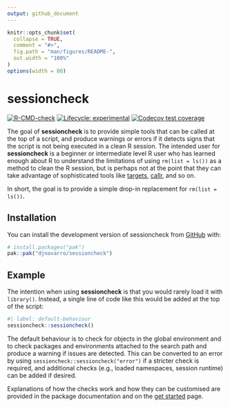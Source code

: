 ```yaml
---
output: github_document
---
```


<!-- README.md is generated from README.Rmd. Please edit that file -->

```r
knitr::opts_chunk$set(
  collapse = TRUE,
  comment = "#>",
  fig.path = "man/figures/README-",
  out.width = "100%"
)
options(width = 80)
```

# sessioncheck

<!-- badges: start -->
[![R-CMD-check](https://github.com/djnavarro/sessioncheck/actions/workflows/R-CMD-check.yaml/badge.svg)](https://github.com/djnavarro/sessioncheck/actions/workflows/R-CMD-check.yaml)
[![Lifecycle: experimental](https://img.shields.io/badge/lifecycle-experimental-orange.svg)](https://lifecycle.r-lib.org/articles/stages.html#experimental)
[![Codecov test coverage](https://codecov.io/gh/djnavarro/sessioncheck/graph/badge.svg)](https://app.codecov.io/gh/djnavarro/sessioncheck)
<!-- badges: end -->

The goal of **sessioncheck** is to provide simple tools that can be called at the top of a script, and produce warnings or errors if it detects signs that the script is not being executed in a clean R session. The intended user for **sessioncheck** is a beginner or intermediate level R user who has learned enough about R to understand the limitations of using `rm(list = ls())` as a method to clean the R session, but is perhaps not at the point that they can take advantage of sophisticated tools like [targets](https://books.ropensci.org/targets/), [callr](https://callr.r-lib.org/), and so on.

In short, the goal is to provide a simple drop-in replacement for `rm(list = ls())`.

## Installation

You can install the development version of sessioncheck from [GitHub](https://github.com/) with:

``` r
# install.packages("pak")
pak::pak("djnavarro/sessioncheck")
```

## Example

The intention when using **sessioncheck** is that you would rarely load it with `library()`. Instead, a single line of code like this would be added at the top of the script:

```r
#| label: default-behaviour
sessioncheck::sessioncheck()
```

The default behaviour is to check for objects in the global environment and to check packages and environments attached to the search path and produce a warning if issues are detected. This can be converted to an error by using `sessioncheck::sessioncheck("error")` if a stricter check is required, and additional checks (e.g., loaded namespaces, session runtime) can be added if desired.

Explanations of how the checks work and how they can be customised are provided in the package documentation and on the [get started](https://sessioncheck.djnavarro.net/articles/sessioncheck.html) page.

